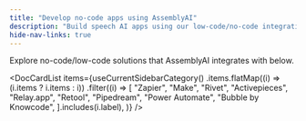 ```yaml
---
title: "Develop no-code apps using AssemblyAI"
description: "Build speech AI apps using our low-code/no-code integrations."
hide-nav-links: true
---
```


Explore no-code/low-code solutions that AssemblyAI integrates with below.

<DocCardList
  items={useCurrentSidebarCategory()
    .items.flatMap((i) => (i.items ? i.items : i))
    .filter((i) =>
      [
        "Zapier",
        "Make",
        "Rivet",
        "Activepieces",
        "Relay.app",
        "Retool",
        "Pipedream",
        "Power Automate",
        "Bubble by Knowcode",
      ].includes(i.label),
    )}
/>
